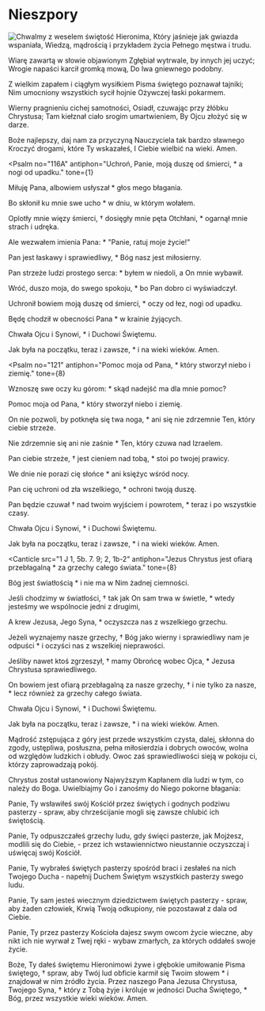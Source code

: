 
# Nieszpory

<Opening />

<Hymn>

<img src="hymn.png" alt="Chwalmy z weselem świętość Hieronima,
Który jaśnieje jak gwiazda wspaniała,
Wiedzą, mądrością i przykładem życia
Pełnego męstwa i trudu." />

Wiarę zawartą w słowie objawionym
Zgłębiał wytrwale, by innych jej uczyć;
Wrogie napaści karcił gromką mową,
Do lwa gniewnego podobny.

Z wielkim zapałem i ciągłym wysiłkiem
Pisma świętego poznawał tajniki;
Nim umocniony wszystkich sycił hojnie
Ożywczej łaski pokarmem.

Wierny pragnieniu cichej samotności,
Osiadł, czuwając przy żłóbku Chrystusa;
Tam kiełznał ciało srogim umartwieniem,
By Ojcu złożyć się w darze.

Boże najlepszy, daj nam za przyczyną
Nauczyciela tak bardzo sławnego
Kroczyć drogami, które Ty wskazałeś,
I Ciebie wielbić na wieki. Amen.

</Hymn>

<Psalm
  no="116A"
  antiphon="Uchroń, Panie, moją duszę od śmierci, * a nogi od upadku."
  tone={1}
>

Miłuję Pana, albowiem usłyszał \*
głos mego błagania.

Bo skłonił ku mnie swe ucho \*
w dniu, w którym wołałem.

Oplotły mnie więzy śmierci, †
dosięgły mnie pęta Otchłani, \*
ogarnął mnie strach i udręka.

Ale wezwałem imienia Pana: \*
"Panie, ratuj moje życie!"

Pan jest łaskawy i sprawiedliwy, \*
Bóg nasz jest miłosierny.

Pan strzeże ludzi prostego serca: \*
byłem w niedoli, a On mnie wybawił.

Wróć, duszo moja, do swego spokoju, \*
bo Pan dobro ci wyświadczył.

Uchronił bowiem moją duszę od śmierci, \*
oczy od łez, nogi od upadku.

Będę chodził w obecności Pana \*
w krainie żyjących.

Chwała Ojcu i Synowi, \*
i Duchowi Świętemu.

Jak była na początku, teraz i zawsze, \*
i na wieki wieków. Amen.

</Psalm>

<Psalm
  no="121"
  antiphon="Pomoc moja od Pana, * który stworzył niebo i ziemię."
  tone={8}
>

Wznoszę swe oczy ku górom: \*
skąd nadejść ma dla mnie pomoc?

Pomoc moja od Pana, \*
który stworzył niebo i ziemię.

On nie pozwoli, by potknęła się twa noga, \*
ani się nie zdrzemnie Ten, który ciebie strzeże.

Nie zdrzemnie się ani nie zaśnie \*
Ten, który czuwa nad Izraelem.

Pan ciebie strzeże, †
jest cieniem nad tobą, \*
stoi po twojej prawicy.

We dnie nie porazi cię słońce \*
ani księżyc wśród nocy.

Pan cię uchroni od zła wszelkiego, \*
ochroni twoją duszę.

Pan będzie czuwał †
nad twoim wyjściem i powrotem, \*
teraz i po wszystkie czasy.

Chwała Ojcu i Synowi, \*
i Duchowi Świętemu.

Jak była na początku, teraz i zawsze, \*
i na wieki wieków. Amen.

</Psalm>

<Canticle
  src="1 J 1, 5b. 7. 9; 2, 1b-2"
  antiphon="Jezus Chrystus jest ofiarą przebłagalną * za grzechy całego świata."
  tone={8}
>

Bóg jest światłością \*
i nie ma w Nim żadnej ciemności.

Jeśli chodzimy w światłości, †
tak jak On sam trwa w świetle, \*
wtedy jesteśmy we wspólnocie jedni z drugimi,

A krew Jezusa, Jego Syna, \*
oczyszcza nas z wszelkiego grzechu.

Jeżeli wyznajemy nasze grzechy, †
Bóg jako wierny i sprawiedliwy nam je odpuści \*
i oczyści nas z wszelkiej nieprawości.

Jeśliby nawet ktoś zgrzeszył, †
mamy Obrońcę wobec Ojca, \*
Jezusa Chrystusa sprawiedliwego.

On bowiem jest ofiarą przebłagalną za nasze grzechy, †
i nie tylko za nasze, \*
lecz również za grzechy całego świata.

Chwała Ojcu i Synowi, \*
i Duchowi Świętemu.

Jak była na początku, teraz i zawsze, \*
i na wieki wieków. Amen.

</Canticle>

<Reading src="Jk 3, 17-18">
  Mądrość zstępująca z góry jest przede wszystkim czysta,
  dalej, skłonna do zgody, ustępliwa, posłuszna, pełna miłosierdzia i dobrych owoców,
  wolna od względów ludzkich i obłudy.
  Owoc zaś sprawiedliwości sieją w pokoju ci, którzy zaprowadzają pokój.
</Reading>

<Responsory
  a="Bóg otworzył jego usta"
  b="W pośrodku Kościoła."
  c="Napełnił go duchem wiedzy i mądrości."
/>

<Magnificat
  antiphon="Święty Hieronimie, * znakomity nauczycielu wiary, światło Kościoła, / miłośniku Bożego prawa, / módl się za nami do Jezusa Chrystusa."
  tone={7}
/>

<Intercessions response="Zachowaj lud swój, o Panie.">

Chrystus został ustanowiony Najwyższym Kapłanem dla ludzi w tym, co należy do Boga.
Uwielbiajmy Go i zanośmy do Niego pokorne błagania:

Panie, Ty wsławiłeś swój Kościół przez świętych i godnych podziwu pasterzy - spraw, aby chrześcijanie mogli się zawsze chlubić ich świętością.

Panie, Ty odpuszczałeś grzechy ludu, gdy święci pasterze, jak Mojżesz, modlili się do Ciebie, - przez ich wstawiennictwo nieustannie oczyszczaj i uświęcaj swój Kościół.

Panie, Ty wybrałeś świętych pasterzy spośród braci i zesłałeś na nich Twojego Ducha - napełnij Duchem Świętym wszystkich pasterzy swego ludu.

Panie, Ty sam jesteś wiecznym dziedzictwem świętych pasterzy - spraw, aby żaden człowiek, Krwią Twoją odkupiony, nie pozostawał z dala od Ciebie.

Panie, Ty przez pasterzy Kościoła dajesz swym owcom życie wieczne, aby nikt ich nie wyrwał z Twej ręki - wybaw zmarłych, za których oddałeś swoje życie.

</Intercessions>

<Prayer>
  Boże, Ty dałeś świętemu Hieronimowi żywe i głębokie umiłowanie Pisma świętego,
  † spraw, aby Twój lud obficie karmił się Twoim słowem * i znajdował w nim źródło życia.
  Przez naszego Pana Jezusa Chrystusa, Twojego Syna, †
  który z Tobą żyje i króluje w jedności Ducha Świętego, *
  Bóg, przez wszystkie wieki wieków. Amen.
</Prayer>

<Dismissal />
